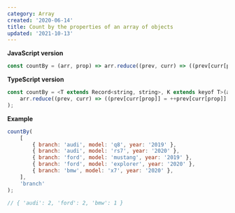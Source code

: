 ```yaml
---
category: Array
created: '2020-06-14'
title: Count by the properties of an array of objects
updated: '2021-10-13'
---
```


**JavaScript version**

```js
const countBy = (arr, prop) => arr.reduce((prev, curr) => ((prev[curr[prop]] = ++prev[curr[prop]] || 1), prev), {});
```

**TypeScript version**

```js
const countBy = <T extends Record<string, string>, K extends keyof T>(arr: T[], prop: K): Record<string, number> => (
    arr.reduce((prev, curr) => ((prev[curr[prop]] = ++prev[curr[prop]] || 1), prev), {} as Record<string, number>)
);
```

**Example**

```js
countBy(
    [
        { branch: 'audi', model: 'q8', year: '2019' },
        { branch: 'audi', model: 'rs7', year: '2020' },
        { branch: 'ford', model: 'mustang', year: '2019' },
        { branch: 'ford', model: 'explorer', year: '2020' },
        { branch: 'bmw', model: 'x7', year: '2020' },
    ],
    'branch'
);

// { 'audi': 2, 'ford': 2, 'bmw': 1 }
```
